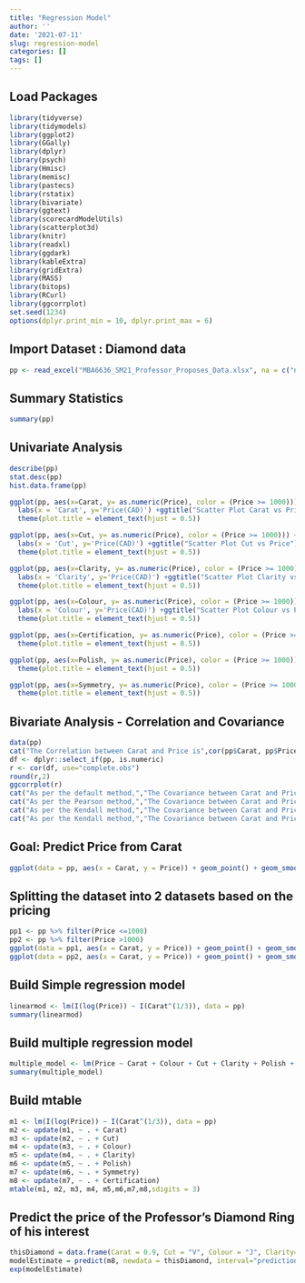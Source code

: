 ```yaml
---
title: "Regression Model"
author: ''
date: '2021-07-11'
slug: regression-model
categories: []
tags: []
---
```


## Load Packages

```r
library(tidyverse)
library(tidymodels)
library(ggplot2)
library(GGally)
library(dplyr)
library(psych)
library(Hmisc)
library(memisc)
library(pastecs)
library(rstatix)
library(bivariate)
library(ggtext)
library(scorecardModelUtils)
library(scatterplot3d)
library(knitr)
library(readxl)
library(ggdark)
library(kableExtra)
library(gridExtra)
library(MASS)
library(bitops)
library(RCurl)
library(ggcorrplot)
set.seed(1234)
options(dplyr.print_min = 10, dplyr.print_max = 6)
```

## Import Dataset : Diamond data

```r

pp <- read_excel("MBA6636_SM21_Professor_Proposes_Data.xlsx", na = c("n/a", "", "NA"))
```

## Summary Statistics

```r
summary(pp)
```



## Univariate Analysis

```r
describe(pp)
stat.desc(pp)
hist.data.frame(pp)

ggplot(pp, aes(x=Carat, y= as.numeric(Price), color = (Price >= 1000))) + geom_point(show.legend = FALSE) + 
  labs(x = 'Carat', y='Price(CAD)') +ggtitle("Scatter Plot Carat vs Price")+  theme_minimal() +
  theme(plot.title = element_text(hjust = 0.5))

ggplot(pp, aes(x=Cut, y= as.numeric(Price), color = (Price >= 1000))) + geom_point(show.legend = FALSE) + 
  labs(x = 'Cut', y='Price(CAD)') +ggtitle("Scatter Plot Cut vs Price")+  theme_minimal() +
  theme(plot.title = element_text(hjust = 0.5))

ggplot(pp, aes(x=Clarity, y= as.numeric(Price), color = (Price >= 1000))) + geom_point(show.legend = FALSE) + 
  labs(x = 'Clarity', y='Price(CAD)') +ggtitle("Scatter Plot Clarity vs Price")+  theme_minimal() +
  theme(plot.title = element_text(hjust = 0.5))

ggplot(pp, aes(x=Colour, y= as.numeric(Price), color = (Price >= 1000))) + geom_point(show.legend = FALSE) + 
  labs(x = 'Colour', y='Price(CAD)') +ggtitle("Scatter Plot Colour vs Price")+  theme_minimal() +
  theme(plot.title = element_text(hjust = 0.5))

ggplot(pp, aes(x=Certification, y= as.numeric(Price), color = (Price >= 1000))) + geom_point(show.legend = FALSE) +   labs(x = 'Certification', y='Price(CAD)') +ggtitle("Scatter Plot Certification vs Price")+  theme_minimal() +
  theme(plot.title = element_text(hjust = 0.5))

ggplot(pp, aes(x=Polish, y= as.numeric(Price), color = (Price >= 1000))) + geom_point(show.legend = FALSE) +   labs(x = 'Polish', y='Price(CAD)') +ggtitle("Scatter Plot Polish vs Price")+  theme_minimal() +
  theme(plot.title = element_text(hjust = 0.5))

ggplot(pp, aes(x=Symmetry, y= as.numeric(Price), color = (Price >= 1000))) + geom_point(show.legend = FALSE) +   labs(x = 'Symmetry', y='Price(CAD)') +ggtitle("Scatter Plot Symmetry vs Price")+  theme_minimal() +
  theme(plot.title = element_text(hjust = 0.5))
```

## Bivariate Analysis - Correlation and Covariance

```r

data(pp)
cat("The Correlation between Carat and Price is",cor(pp$Carat, pp$Price, use="complete.obs"),"\n")
df <- dplyr::select_if(pp, is.numeric)
r <- cor(df, use="complete.obs")
round(r,2)
ggcorrplot(r)
cat("As per the default method,","The Covariance between Carat and Price is",cov(pp$Carat, pp$Price),"\n")
cat("As per the Pearson method,","The Covariance between Carat and Price is",cov(pp$Carat, pp$Price, method = "pearson"),"\n")
cat("As per the Kendall method,","The Covariance between Carat and Price is",cov(pp$Carat, pp$Price, method = "kendall"),"\n")
cat("As per the Kendall method,","The Covariance between Carat and Price is",cov(pp$Carat, pp$Price, method = "spearman"),"\n")

```
## Goal: Predict Price from Carat

```r
ggplot(data = pp, aes(x = Carat, y = Price)) + geom_point() + geom_smooth(method = "lm", se = FALSE, color = "#8E2C90") + labs( title = "Price vs. Carat", subtitle = "Price Predition of Diamonds", x = "Carat", y = "Price (CAD)")
```
## Splitting the dataset into 2 datasets based on the pricing

```r
pp1 <- pp %>% filter(Price <=1000)
pp2 <- pp %>% filter(Price >1000)
ggplot(data = pp1, aes(x = Carat, y = Price)) + geom_point() + geom_smooth(method = "lm", se = FALSE, color = "#8E2C90") + labs( title = "Price vs. Carat", subtitle = "Price Predition of Diamonds", x = "Carat", y = "Price (CAD)")
ggplot(data = pp2, aes(x = Carat, y = Price)) + geom_point() + geom_smooth(method = "lm", se = FALSE, color = "#8E2C90") + labs( title = "Price vs. Carat", subtitle = "Price Predition of Diamonds", x = "Carat", y = "Price (CAD)")
```



## Build Simple regression model

```r

linearmod <- lm(I(log(Price)) ~ I(Carat^(1/3)), data = pp)
summary(linearmod)
```
## Build multiple regression model

```r

multiple_model <- lm(Price ~ Carat + Colour + Cut + Clarity + Polish + Symmetry + Certification, data = pp)
summary(multiple_model)
```

## Build mtable

```r
m1 <- lm(I(log(Price)) ~ I(Carat^(1/3)), data = pp)
m2 <- update(m1, ~ . + Carat)
m3 <- update(m2, ~ . + Cut)
m4 <- update(m3, ~ . + Colour)
m5 <- update(m4, ~ . + Clarity)
m6 <- update(m5, ~ . + Polish)
m7 <- update(m6, ~ . + Symmetry)
m8 <- update(m7, ~ . + Certification)
mtable(m1, m2, m3, m4, m5,m6,m7,m8,sdigits = 3)
```

## Predict the price of the Professor’s Diamond Ring of his interest

```r
thisDiamond = data.frame(Carat = 0.9, Cut = "V", Colour = "J", Clarity="SI2", Polish="G", Symmetry="V", Certification="GIA")
modelEstimate = predict(m8, newdata = thisDiamond, interval="prediction", level = .95) 
exp(modelEstimate)
```